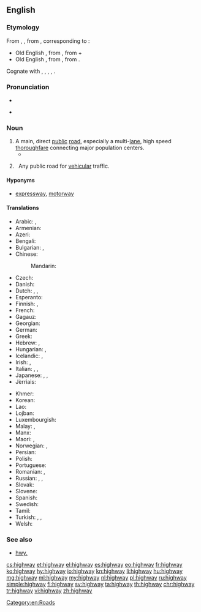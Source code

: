 ==English==
{{wikipedia|lang=en}}

===Etymology===
From {{etyl|enm|en}} {{term|heiȝwai|lang=enm}}, {{term|heiȝwei|lang=enm}}, from {{etyl|ang|en}} {{m|ang|hēahweġ||main road, highway}}, corresponding to {{compound|high|way|lang=en}}:
* Old English {{m|ang|hēah||of great height, tall}}, from {{etyl|gem-pro|en}} {{m|gem-pro|*hauhaz}}, from {{etyl|ine-pro|en}} {{m|ine-pro|*kowkos||hill}} +
* Old English {{m|ang|weġ||road, path}}, from {{etyl|gem-pro|en}} {{m|gem-pro|*wegaz}}, from {{etyl|ine-pro|en}} {{m|ine-pro|*weǵʰ-||to move}}.
Cognate with {{etyl|sco|-}} {{term|heaway|lang=sco}}, {{term|heway|lang=sco}}, {{term|hieway|lang=sco}}, {{term|hichway|lang=sco}}, {{term|heichway||highway|lang=sco}}.

===Pronunciation===
* {{IPA|/ˈhaɪweɪ/|lang=en}}
* {{audio|en-us-highway.ogg|Audio (US)|lang=en}}
*: {{rhymes|aɪweɪ|lang=en}}

===Noun===
{{en-noun}}

# A main, direct [[public]] [[road]], especially a multi-[[lane]], high speed [[thoroughfare]] connecting major population centers.
#* {{quote-book|year=1963|author={{w|Margery Allingham}}|title={{w|The China Governess}}
|chapter=7|url=http://openlibrary.org/works/OL2004261W
|passage=The '''highway''' to the East Coast which ran through the borough of Ebbfield had always been a main road and even now, despite the vast garages, the pylons and the gaily painted factory glasshouses which had sprung up beside it, there still remained an occasional trace of past cultures.}}
# {{context|rail|lang=en}}&nbsp; Any public road for [[vehicular]] traffic.

====Hyponyms====
* {{sense|main public road}} [[expressway]], [[motorway]]

====Translations====
{{trans-top|main public road}}
* Arabic: {{t|ar|طريق|m|tr=tariiq}}, {{t|ar|طريق عام|m|tr=Tariiq `aamm}}
* Armenian: {{t|hy|խճուղի|tr=xč̣uġi|sc=Armn}}
* Azeri: {{t|az|şose}}
* Bengali: {{t|bn|রাজপথ|tr=rajpôth|sc=Beng}}
* Bulgarian: {{t|bg|автомагистрала|f|tr=ávtomagistrála}}, {{t|bg|автострада|f|tr=ávtostráda}}
* Chinese:
*: Mandarin: {{t+|cmn|公路|tr=gōnglù|sc=Hani}}
* Czech: {{t+|cs|dálnice}}
* Danish: {{t+|da|motorvej}}
* Dutch: {{t|nl|autosnelweg|m}}, {{t|nl|autostrade|f}}, {{t+|nl|snelweg|m}}
* Esperanto: {{t|eo|ŝoseo}}
* Finnish: {{t|fi|päätie}}, {{t+|fi|valtatie}}
* French: {{t|fr|grande route|f}}
* Gagauz: {{t|gag|şösä}}
* Georgian: {{t|ka|გზატკეცილი|sc=Geor}}
* German: {{t+|de|Hauptstraße|f}}
* Greek: {{t+|el|αυτοκινητόδρομος|m|tr=aftokinitódromos}}
* Hebrew: {{t+|he|כְּבִיש מַהִיר|tr=kvish mahir|sc=Hebr}}, {{t+|he|אוטוסטרדה|tr=otostrada|sc=Hebr}}
* Hungarian: {{t+|hu|autópálya}}, {{t+|hu|országút}}
* Icelandic: {{t+|is|hraðbraut|f}}, {{t|is|þjóðvegur|m}}
* Irish: {{t|ga|mórbhealach|m}}, {{t|ga|mórbhóthar|m}}
* Italian: {{t|it|strada maestra|f}}, {{t|it|via maestra|f}}, {{t+|it|autostrada|f}}
* Japanese: {{t+|ja|公道|tr=こうどう, kōdō}}, {{t+|ja|街道|tr=かいどう, kaidō}}, {{t+|ja|公路|tr=こうろ, kōro}}
* Jèrriais: {{t|roa-jer|grand'c'mîn|m}}
{{trans-mid}}
* Khmer: {{t|km|ផ្លូវធំ|sc=Khmr|tr=pləv tʰom}}
* Korean: {{t+|ko|공로|tr=[[公路]], gongro|sc=Kore}}
* Lao: {{t|lo|ທາງຫຼວງ|sc=Laoo}}
* Lojban: {{t|jbo|dargu}}
* Luxembourgish: {{t|lb|Schnellstrossen}}
* Malay: {{t|ms|jalan raya}}, {{t|ms|lebuh raya}}
* Manx: {{t|gv|ard-raad|m}}
* Maori: {{t|mi|huanui}}, {{t|mi|huarahi}}
* Norwegian: {{t+|no|motorvei}}, {{t|no|motorveg}}
* Persian: {{t+|fa|بزرگراه|tr=''bozorgrâh''}}
* Polish: {{t+|pl|autostrada|f}}
* Portuguese: {{t+|pt|rodovia|f}}
* Romanian: {{t+|ro|autostradă|f}}, {{t+|ro|șosea}}
* Russian: {{qualifier|indeclinable}} {{t+|ru|шоссе|n|tr=šossé}}, {{t+|ru|магистраль|f|tr=magistrál’}}, {{t+|ru|автострада|f|tr=avtostráda}}
* Slovak: {{t|sk|diaľnica|f}}
* Slovene: {{t|sl|avtocesta|f}}
* Spanish: {{t+|es|carretera|f}}
* Swedish: {{t+|sv|motorväg|c}}
* Tamil: {{t-needed|ta}}
* Turkish: {{t+|tr|otoyol}}, {{t+|tr|otoban}}, {{t|tr|anayol}}
* Welsh: {{t|cy|priffordd|f}}
{{trans-bottom}}

===See also===
* [[hwy.]]

[[Category:en:Roads]]

[[cs:highway]]
[[et:highway]]
[[el:highway]]
[[es:highway]]
[[eo:highway]]
[[fr:highway]]
[[ko:highway]]
[[hy:highway]]
[[io:highway]]
[[kn:highway]]
[[li:highway]]
[[hu:highway]]
[[mg:highway]]
[[ml:highway]]
[[my:highway]]
[[nl:highway]]
[[pl:highway]]
[[ru:highway]]
[[simple:highway]]
[[fi:highway]]
[[sv:highway]]
[[ta:highway]]
[[th:highway]]
[[chr:highway]]
[[tr:highway]]
[[vi:highway]]
[[zh:highway]]